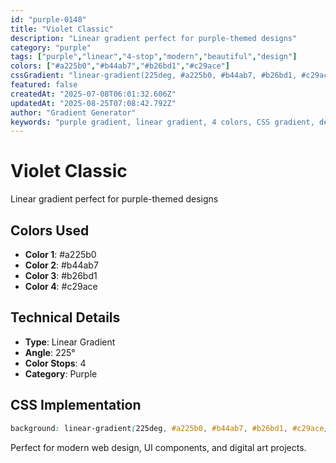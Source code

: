 ```yaml
---
id: "purple-0148"
title: "Violet Classic"
description: "Linear gradient perfect for purple-themed designs"
category: "purple"
tags: ["purple","linear","4-stop","modern","beautiful","design"]
colors: ["#a225b0","#b44ab7","#b26bd1","#c29ace"]
cssGradient: "linear-gradient(225deg, #a225b0, #b44ab7, #b26bd1, #c29ace)"
featured: false
createdAt: "2025-07-08T06:01:32.606Z"
updatedAt: "2025-08-25T07:08:42.792Z"
author: "Gradient Generator"
keywords: "purple gradient, linear gradient, 4 colors, CSS gradient, design, #a225b0, #b44ab7, #b26bd1, #c29ace"
---
```


# Violet Classic

Linear gradient perfect for purple-themed designs

## Colors Used
- **Color 1**: #a225b0
- **Color 2**: #b44ab7
- **Color 3**: #b26bd1
- **Color 4**: #c29ace

## Technical Details
- **Type**: Linear Gradient
- **Angle**: 225°
- **Color Stops**: 4
- **Category**: Purple

## CSS Implementation
```css
background: linear-gradient(225deg, #a225b0, #b44ab7, #b26bd1, #c29ace);
```

Perfect for modern web design, UI components, and digital art projects.
